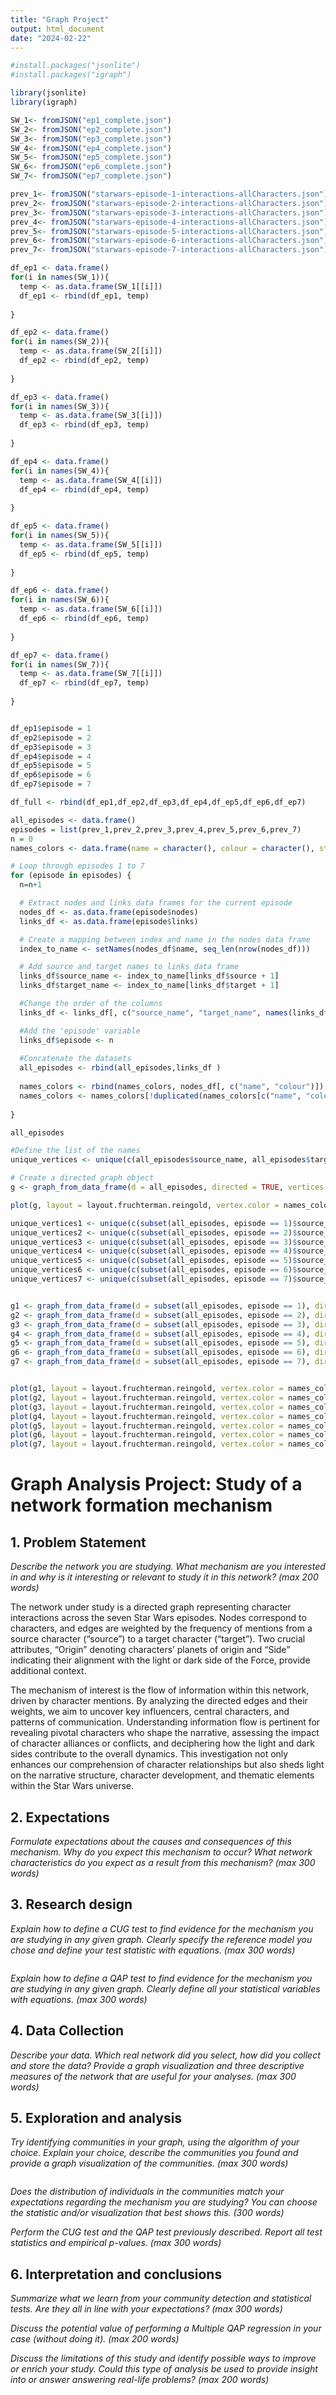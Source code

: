 ---
title: "Graph Project"
output: html_document
date: "2024-02-22"
---

```{r}
#install.packages("jsonlite")
#install.packages("igraph")
```
```{r}
library(jsonlite)
library(igraph)
```


```{r}
SW_1<- fromJSON("ep1_complete.json")
SW_2<- fromJSON("ep2_complete.json")
SW_3<- fromJSON("ep3_complete.json")
SW_4<- fromJSON("ep4_complete.json")
SW_5<- fromJSON("ep5_complete.json")
SW_6<- fromJSON("ep6_complete.json")
SW_7<- fromJSON("ep7_complete.json")

prev_1<- fromJSON("starwars-episode-1-interactions-allCharacters.json")
prev_2<- fromJSON("starwars-episode-2-interactions-allCharacters.json")
prev_3<- fromJSON("starwars-episode-3-interactions-allCharacters.json")
prev_4<- fromJSON("starwars-episode-4-interactions-allCharacters.json")
prev_5<- fromJSON("starwars-episode-5-interactions-allCharacters.json")
prev_6<- fromJSON("starwars-episode-6-interactions-allCharacters.json")
prev_7<- fromJSON("starwars-episode-7-interactions-allCharacters.json")


```



```{r}
df_ep1 <- data.frame()
for(i in names(SW_1)){
  temp <- as.data.frame(SW_1[[i]])
  df_ep1 <- rbind(df_ep1, temp)
  
}

df_ep2 <- data.frame()
for(i in names(SW_2)){
  temp <- as.data.frame(SW_2[[i]])
  df_ep2 <- rbind(df_ep2, temp)
  
}

df_ep3 <- data.frame()
for(i in names(SW_3)){
  temp <- as.data.frame(SW_3[[i]])
  df_ep3 <- rbind(df_ep3, temp)
  
}

df_ep4 <- data.frame()
for(i in names(SW_4)){
  temp <- as.data.frame(SW_4[[i]])
  df_ep4 <- rbind(df_ep4, temp)
  
}

df_ep5 <- data.frame()
for(i in names(SW_5)){
  temp <- as.data.frame(SW_5[[i]])
  df_ep5 <- rbind(df_ep5, temp)
  
}

df_ep6 <- data.frame()
for(i in names(SW_6)){
  temp <- as.data.frame(SW_6[[i]])
  df_ep6 <- rbind(df_ep6, temp)
  
}

df_ep7 <- data.frame()
for(i in names(SW_7)){
  temp <- as.data.frame(SW_7[[i]])
  df_ep7 <- rbind(df_ep7, temp)
  
}


df_ep1$episode = 1
df_ep2$episode = 2
df_ep3$episode = 3
df_ep4$episode = 4
df_ep5$episode = 5
df_ep6$episode = 6
df_ep7$episode = 7

df_full <- rbind(df_ep1,df_ep2,df_ep3,df_ep4,df_ep5,df_ep6,df_ep7)

```




```{r}
all_episodes <- data.frame()
episodes = list(prev_1,prev_2,prev_3,prev_4,prev_5,prev_6,prev_7)
n = 0
names_colors <- data.frame(name = character(), colour = character(), stringsAsFactors = FALSE)

# Loop through episodes 1 to 7
for (episode in episodes) {
  n=n+1

  # Extract nodes and links data frames for the current episode
  nodes_df <- as.data.frame(episode$nodes)
  links_df <- as.data.frame(episode$links)

  # Create a mapping between index and name in the nodes data frame
  index_to_name <- setNames(nodes_df$name, seq_len(nrow(nodes_df)))

  # Add source and target names to links data frame
  links_df$source_name <- index_to_name[links_df$source + 1]
  links_df$target_name <- index_to_name[links_df$target + 1]

  #Change the order of the columns
  links_df <- links_df[, c("source_name", "target_name", names(links_df)[1:(ncol(links_df)-2)])]

  #Add the 'episode' variable
  links_df$episode <- n
  
  #Concatenate the datasets
  all_episodes <- rbind(all_episodes,links_df )
  
  names_colors <- rbind(names_colors, nodes_df[, c("name", "colour")])
  names_colors <- names_colors[!duplicated(names_colors[c("name", "colour")]), ]
  
}

all_episodes
```


```{r}
#Define the list of the names
unique_vertices <- unique(c(all_episodes$source_name, all_episodes$target_name))

# Create a directed graph object
g <- graph_from_data_frame(d = all_episodes, directed = TRUE, vertices = unique_vertices)

```


```{r, fig.height = 10, fig.width = 10}
plot(g, layout = layout.fruchterman.reingold, vertex.color = names_colors$colour)
```
```{r}

unique_vertices1 <- unique(c(subset(all_episodes, episode == 1)$source_name, subset(all_episodes, episode == 1)$target_name))
unique_vertices2 <- unique(c(subset(all_episodes, episode == 2)$source_name, subset(all_episodes, episode == 2)$target_name))
unique_vertices3 <- unique(c(subset(all_episodes, episode == 3)$source_name, subset(all_episodes, episode == 3)$target_name))
unique_vertices4 <- unique(c(subset(all_episodes, episode == 4)$source_name, subset(all_episodes, episode == 4)$target_name))
unique_vertices5 <- unique(c(subset(all_episodes, episode == 5)$source_name, subset(all_episodes, episode == 5)$target_name))
unique_vertices6 <- unique(c(subset(all_episodes, episode == 6)$source_name, subset(all_episodes, episode == 6)$target_name))
unique_vertices7 <- unique(c(subset(all_episodes, episode == 7)$source_name, subset(all_episodes, episode == 7)$target_name))


g1 <- graph_from_data_frame(d = subset(all_episodes, episode == 1), directed = TRUE, vertices = unique_vertices1)
g2 <- graph_from_data_frame(d = subset(all_episodes, episode == 2), directed = TRUE, vertices = unique_vertices2)
g3 <- graph_from_data_frame(d = subset(all_episodes, episode == 3), directed = TRUE, vertices = unique_vertices3)
g4 <- graph_from_data_frame(d = subset(all_episodes, episode == 4), directed = TRUE, vertices = unique_vertices4)
g5 <- graph_from_data_frame(d = subset(all_episodes, episode == 5), directed = TRUE, vertices = unique_vertices5)
g6 <- graph_from_data_frame(d = subset(all_episodes, episode == 6), directed = TRUE, vertices = unique_vertices6)
g7 <- graph_from_data_frame(d = subset(all_episodes, episode == 7), directed = TRUE, vertices = unique_vertices7)



```


```{r, fig.height = 10, fig.width = 10}
plot(g1, layout = layout.fruchterman.reingold, vertex.color = names_colors$colour)
plot(g2, layout = layout.fruchterman.reingold, vertex.color = names_colors$colour)
plot(g3, layout = layout.fruchterman.reingold, vertex.color = names_colors$colour)
plot(g4, layout = layout.fruchterman.reingold, vertex.color = names_colors$colour)
plot(g5, layout = layout.fruchterman.reingold, vertex.color = names_colors$colour)
plot(g6, layout = layout.fruchterman.reingold, vertex.color = names_colors$colour)
plot(g7, layout = layout.fruchterman.reingold, vertex.color = names_colors$colour)

```







# Graph Analysis Project: Study of a network formation mechanism 


## 1.	Problem Statement

*Describe the network you are studying. What mechanism are you interested in and why is it interesting or relevant to study it in this network? (max 200 words)*

The network under study is a directed graph representing character interactions across the seven Star Wars episodes. Nodes correspond to characters, and edges are weighted by the frequency of mentions from a source character ("source") to a target character ("target"). Two crucial attributes, "Origin" denoting characters' planets of origin and "Side" indicating their alignment with the light or dark side of the Force, provide additional context.

The mechanism of interest is the flow of information within this network, driven by character mentions. By analyzing the directed edges and their weights, we aim to uncover key influencers, central characters, and patterns of communication. Understanding information flow is pertinent for revealing pivotal characters who shape the narrative, assessing the impact of character alliances or conflicts, and deciphering how the light and dark sides contribute to the overall dynamics. This investigation not only enhances our comprehension of character relationships but also sheds light on the narrative structure, character development, and thematic elements within the Star Wars universe.

## 2. Expectations
*Formulate expectations about the causes and consequences of this mechanism. Why do you expect this mechanism to occur? What network characteristics do you expect as a result from this mechanism? (max 300 words)*



## 3.	Research design
*Explain how to define a CUG test to find evidence for the mechanism you are studying in any given graph. Clearly specify the reference model you chose and define your test statistic with equations. (max 300 words)*

```{r}

```


*Explain how to define a QAP test to find evidence for the mechanism you are studying in any given graph. Clearly define all your statistical variables with equations. (max 300 words)*



## 4. Data Collection
*Describe your data. Which real network did you select, how did you collect and store the data? Provide a graph visualization and three descriptive measures of the network that are useful for your analyses. (max 300 words)*


## 5. Exploration and analysis

*Try identifying communities in your graph, using the algorithm of your choice. Explain your choice, describe the communities you found and provide a graph visualization of the communities. (max 300 words)*

```{r}

```


*Does the distribution of individuals in the communities match your expectations regarding the mechanism you are studying? You can choose the statistic and/or visualization that best shows this. (300 words) *



*Perform the CUG test and the QAP test previously described. Report all test statistics and empirical p-values. (max 300 words)*


## 6.	Interpretation and conclusions

*Summarize what we learn from your community detection and statistical tests. Are they all in line with your expectations? (max 300 words)*



*Discuss the potential value of performing a Multiple QAP regression in your case (without doing it). (max 200 words)*



*Discuss the limitations of this study and identify possible ways to improve or enrich your study. Could this type of analysis be used to provide insight into or answer answering real-life problems? (max 200 words)*



